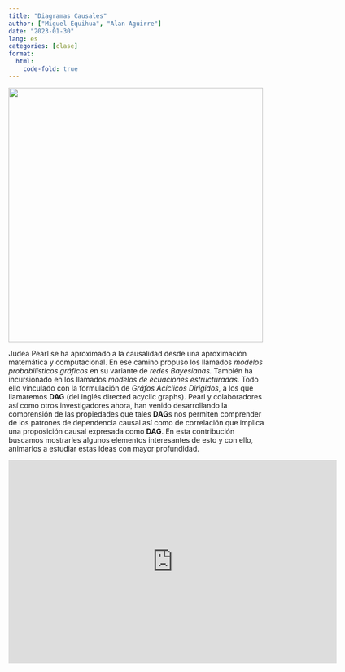 ```yaml
---
title: "Diagramas Causales"
author: ["Miguel Equihua", "Alan Aguirre"]
date: "2023-01-30"
lang: es
categories: [clase]
format:
  html:
    code-fold: true
---
```


![](images/autores_y_The_Book_of_Why.jpg){width="500"}

Judea Pearl se ha aproximado a la causalidad desde una aproximación matemática y computacional. En ese camino propuso los llamados *modelos probabilísticos gráficos* en su variante de *redes Bayesianas.* También ha incursionado en los llamados *modelos de ecuaciones estructuradas*. Todo ello vinculado con la formulación de *Gráfos Acíclicos Dirigidos*, a los que llamaremos **DAG** (del inglés directed acyclic graphs). Pearl y colaboradores así como otros investigadores ahora, han venido desarrollando la comprensión de las propiedades que tales **DAG**s nos permiten comprender de los patrones de dependencia causal así como de correlación que implica una proposición causal expresada como **DAG**. En esta contribución buscamos mostrarles algunos elementos interesantes de esto y con ello, animarlos a estudiar estas ideas con mayor profundidad.

<iframe src="https://docs.google.com/presentation/d/e/2PACX-1vQTGosQU1k4st_xfGjfbC8ZEHQ02O1fCiwafpGnZoy0poCNzcyFVLSJ0ZRoCxoKKA/embed?start=false&amp;loop=false&amp;delayms=3000" frameborder="0" width="645px" height="400px" allowfullscreen="true" mozallowfullscreen="true" webkitallowfullscreen="true">

</iframe>
